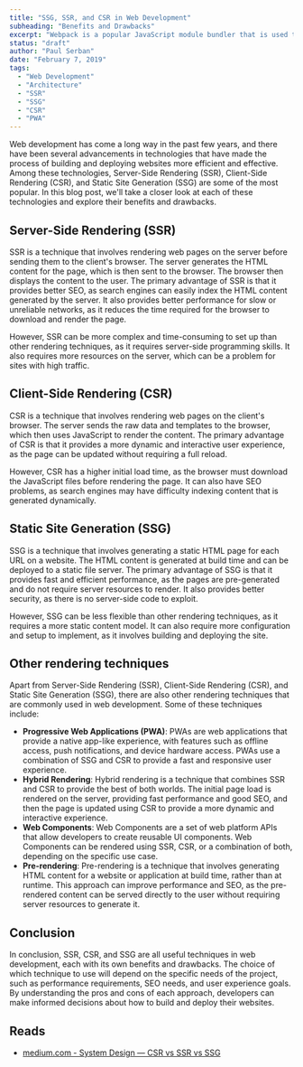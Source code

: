 ```yaml
---
title: "SSG, SSR, and CSR in Web Development"
subheading: "Benefits and Drawbacks"
excerpt: "Webpack is a popular JavaScript module bundler that is used to build and package web applications. It processes your application's source code, resolves dependencies between modules, and generates a single bundle or multiple chunks of code that can be efficiently loaded by the browser. With Webpack, you can include different types of assets such as images, fonts, and styles in your application, and it takes care of bundling, transforming, and optimizing them."
status: "draft"
author: "Paul Serban"
date: "February 7, 2019"
tags:
  - "Web Development"
  - "Architecture"
  - "SSR"
  - "SSG"
  - "CSR"
  - "PWA"
---
```


Web development has come a long way in the past few years, and there have been several advancements in technologies that have made the process of building and deploying websites more efficient and effective. Among these technologies, Server-Side Rendering (SSR), Client-Side Rendering (CSR), and Static Site Generation (SSG) are some of the most popular. In this blog post, we'll take a closer look at each of these technologies and explore their benefits and drawbacks.

## Server-Side Rendering (SSR)

SSR is a technique that involves rendering web pages on the server before sending them to the client's browser. The server generates the HTML content for the page, which is then sent to the browser. The browser then displays the content to the user. The primary advantage of SSR is that it provides better SEO, as search engines can easily index the HTML content generated by the server. It also provides better performance for slow or unreliable networks, as it reduces the time required for the browser to download and render the page.

However, SSR can be more complex and time-consuming to set up than other rendering techniques, as it requires server-side programming skills. It also requires more resources on the server, which can be a problem for sites with high traffic.

## Client-Side Rendering (CSR)

CSR is a technique that involves rendering web pages on the client's browser. The server sends the raw data and templates to the browser, which then uses JavaScript to render the content. The primary advantage of CSR is that it provides a more dynamic and interactive user experience, as the page can be updated without requiring a full reload.

However, CSR has a higher initial load time, as the browser must download the JavaScript files before rendering the page. It can also have SEO problems, as search engines may have difficulty indexing content that is generated dynamically.

## Static Site Generation (SSG)

SSG is a technique that involves generating a static HTML page for each URL on a website. The HTML content is generated at build time and can be deployed to a static file server. The primary advantage of SSG is that it provides fast and efficient performance, as the pages are pre-generated and do not require server resources to render. It also provides better security, as there is no server-side code to exploit.

However, SSG can be less flexible than other rendering techniques, as it requires a more static content model. It can also require more configuration and setup to implement, as it involves building and deploying the site.

## Other rendering techniques

Apart from Server-Side Rendering (SSR), Client-Side Rendering (CSR), and Static Site Generation (SSG), there are also other rendering techniques that are commonly used in web development. Some of these techniques include:

- **Progressive Web Applications (PWA)**: PWAs are web applications that provide a native app-like experience, with features such as offline access, push notifications, and device hardware access. PWAs use a combination of SSG and CSR to provide a fast and responsive user experience.
- **Hybrid Rendering**: Hybrid rendering is a technique that combines SSR and CSR to provide the best of both worlds. The initial page load is rendered on the server, providing fast performance and good SEO, and then the page is updated using CSR to provide a more dynamic and interactive experience.
- **Web Components**: Web Components are a set of web platform APIs that allow developers to create reusable UI components. Web Components can be rendered using SSR, CSR, or a combination of both, depending on the specific use case.
- **Pre-rendering**: Pre-rendering is a technique that involves generating HTML content for a website or application at build time, rather than at runtime. This approach can improve performance and SEO, as the pre-rendered content can be served directly to the user without requiring server resources to generate it.

## Conclusion

In conclusion, SSR, CSR, and SSG are all useful techniques in web development, each with its own benefits and drawbacks. The choice of which technique to use will depend on the specific needs of the project, such as performance requirements, SEO needs, and user experience goals. By understanding the pros and cons of each approach, developers can make informed decisions about how to build and deploy their websites.


## Reads
- [medium.com - System Design — CSR vs SSR vs SSG](https://eishta.medium.com/system-design-csr-vs-ssr-vs-ssg-8e26dbb20b1d)
